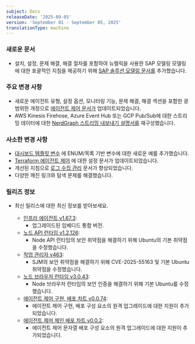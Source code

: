 ```yaml
---
subject: Docs
releaseDate: '2025-09-05'
version: 'September 01 - September 05, 2025'
translationType: machine
---
```


### 새로운 문서

* 설치, 설정, 문제 해결, 해결 절차를 포함하여 뉴렐릭을 사용한 SAP 모델링 모델링에 대한 포괄적인 지침을 제공하기 위해 [SAP 솔루션 모델링 문서를](/docs/sap-solutions/overview) 추가했습니다.

### 주요 변경 사항

* 새로운 에이전트 유형, 설정 옵션, 모니터링 기능, 문제 해결, 해결 섹션을 포함한 광범위한 개정으로 [에이전트 제어 문서가](/docs/new-relic-control/agent-control/overview) 업데이트되었습니다.
* AWS Kinesis Firehose, Azure Event Hub 또는 GCP Pub/Sub에 대한 스트리밍 데이터에 대한 [NerdGraph 스트리밍 내보내기 설명서를](/docs/apis/nerdgraph/examples/nerdgraph-streaming-export) 재구성했습니다.

### 사소한 변경 사항

* [대시보드 템플릿 변수](/docs/query-your-data/explore-query-data/dashboards/dashboard-template-variables) 에 ENUM/목록 기반 변수에 대한 새로운 예를 추가했습니다.
* [Terraform 에이전트 제어](/docs/infrastructure/host-integrations/installation/install-infrastructure-host-integrations-via-terraform/agent-control) 에 대한 설정 문서가 업데이트되었습니다.
* 개선된 지침으로 [로그 수집 관리](/docs/logs/forward-logs/log-collectors/log-collector-management) 문서가 향상되었습니다.
* 다양한 깨진 링크와 탐색 문제를 해결했습니다.

### 릴리즈 정보

* 최신 릴리스에 대한 최신 정보를 받아보세요.

  * [인프라 에이전트 v1.67.3](/docs/release-notes/infrastructure-release-notes/infrastructure-agent-release-notes/new-relic-infrastructure-agent-1673):
    * 업그레이드된 임베디드 통합 버전.
  * [노드 API 런타임 v1.2.126](/docs/release-notes/synthetics-release-notes/node-api-runtime-release-notes/node-api-runtime-1.2.126):
    * Node API 런타임의 보안 취약점을 해결하기 위해 Ubuntu의 기본 취약점을 수정했습니다.
  * [작업 관리자 v463](/docs/release-notes/synthetics-release-notes/job-manager-release-notes/job-manager-release-463):
    * SJM의 보안 취약점을 해결하기 위해 CVE-2025-55163 및 기본 Ubuntu 취약점을 수정했습니다.
  * [노드 브라우저 런타임 v3.0.43](/docs/release-notes/synthetics-release-notes/node-browser-runtime-release-notes/node-browser-runtime-3.0.43):
    * Node 브라우저 런타임의 보안 인증을 해결하기 위해 기본 Ubuntu를 수정했습니다.
  * [에이전트 제어 구현, 배포 차트 v0.0.74](/docs/release-notes/agent-control-deployment-chart-release-notes/agent-control-deployment-chart-05-09-25):
    * 에이전트 제어 구현, 배포 구성 요소의 원격 업그레이드에 대한 지원이 추가되었습니다.
  * [에이전트 제어 체인 배포 차트 v0.0.2](/docs/release-notes/agent-control-continuous-delivery-chart-release-notes/agent-control-continuous-delivery-chart-05-09-25):
    * 에이전트 제어 문자열 배포 구성 요소의 원격 업그레이드에 대한 지원이 추가되었습니다.